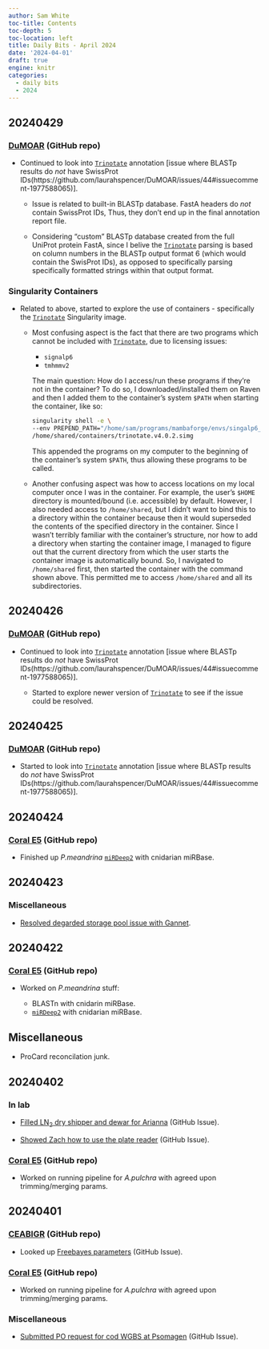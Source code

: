 ```yaml
---
author: Sam White
toc-title: Contents
toc-depth: 5
toc-location: left
title: Daily Bits - April 2024
date: '2024-04-01'
draft: true
engine: knitr
categories: 
  - daily bits
  - 2024
---
```

## 20240429

### [DuMOAR](https://github.com/laurahspencer/DuMOAR) (GitHub repo)

- Continued to look into [`Trinotate`](https://github.com/Trinotate/Trinotate/wiki) annotation [issue where BLASTp results do _not_ have SwissProt IDs(https://github.com/laurahspencer/DuMOAR/issues/44#issuecomment-1977588065)].

  - Issue is related to built-in BLASTp database. FastA headers do _not_ contain SwissProt IDs, Thus, they don't end up in the final annotation report file.

  - Considering "custom" BLASTp database created from the full UniProt protein FastA, since I belive the [`Trinotate`](https://github.com/Trinotate/Trinotate/wiki) parsing is based on column numbers in the BLASTp output format 6 (which would contain the SwisProt IDs), as opposed to specifically parsing specifically formatted strings within that output format.

### Singularity Containers

- Related to above, started to explore the use of containers - specifically the [`Trinotate`](https://github.com/Trinotate/Trinotate/wiki) Singularity image.

  - Most confusing aspect is the fact that there are two programs which cannot be included with [`Trinotate`](https://github.com/Trinotate/Trinotate/wiki), due to licensing issues:

    - `signalp6`
    - `tmhmmv2`

    The main question: How do I access/run these programs if they're not in the container? To do so, I downloaded/installed them on Raven and then I added them to the container's system `$PATH` when starting the container, like so:

    ```bash
    singularity shell -e \
    --env PREPEND_PATH="/home/sam/programs/mambaforge/envs/singalp6_env/bin:/home/shared/tmhmm-2.0c/bin:/home/shared/infernal-1.1.5-linux-intel-gcc/binaries:/home/shared/hmmer-3.4/src" \
    /home/shared/containers/trinotate.v4.0.2.simg
    ```

    This appended the programs on my computer to the beginning of the container's system `$PATH`, thus allowing these programs to be called.

  - Another confusing aspect was how to access locations on my local computer once I was in the container. For example, the user's `$HOME` directory is mounted/bound (i.e. accessible) by default. However, I also needed access to `/home/shared`, but I didn't want to bind this to a directory within the container because then it would superseded the contents of the specified directory in the container. Since I wasn't terribly familiar with the container's structure, nor how to add a directory when starting the container image, I managed to figure out that the current directory from which the user starts the container image is automatically bound. So, I navigated to `/home/shared` first, then started the container with the command shown above. This permitted me to access `/home/shared` and all its subdirectories.

## 20240426

### [DuMOAR](https://github.com/laurahspencer/DuMOAR) (GitHub repo)

- Continued to look into [`Trinotate`](https://github.com/Trinotate/Trinotate/wiki) annotation [issue where BLASTp results do _not_ have SwissProt IDs(https://github.com/laurahspencer/DuMOAR/issues/44#issuecomment-1977588065)].

  - Started to explore newer version of [`Trinotate`](https://github.com/Trinotate/Trinotate/wiki) to see if the issue could be resolved.

## 20240425

### [DuMOAR](https://github.com/laurahspencer/DuMOAR) (GitHub repo)

- Started to look into [`Trinotate`](https://github.com/Trinotate/Trinotate/wiki) annotation [issue where BLASTp results do _not_ have SwissProt IDs(https://github.com/laurahspencer/DuMOAR/issues/44#issuecomment-1977588065)].

## 20240424

### [Coral E5](https://github.com/urol-e5/deep-dive) (GitHub repo)

- Finished up _P.meandrina_ [`miRDeep2`](https://github.com/rajewsky-lab/mirdeep2) with cnidarian miRBase.

## 20240423

### Miscellaneous

- [Resolved degarded storage pool issue with Gannet](../2024-04-23-Computer-Troubleshooting---Gannet-Missing-Storage-Pool/index.qmd).

## 20240422

### [Coral E5](https://github.com/urol-e5/deep-dive) (GitHub repo)

- Worked on _P.meandrina_ stuff:

  - BLASTn with cnidarin miRBase.
  - [`miRDeep2`](https://github.com/rajewsky-lab/mirdeep2) with cnidarian miRBase.

## Miscellaneous

- ProCard reconcilation junk.

## 20240402

### In lab

- [Filled LN<sub>2</sub> dry shipper and dewar for Arianna](https://github.com/RobertsLab/resources/issues/1861) (GitHub Issue).

- [Showed Zach how to use the plate reader](https://github.com/RobertsLab/resources/issues/1860) (GitHub Issue).

### [Coral E5](https://github.com/urol-e5/deep-dive) (GitHub repo)

- Worked on running pipeline for _A.pulchra_ with agreed upon trimming/merging params.

## 20240401

### [CEABIGR](https://github.com/sr320/ceabigr) (GitHub repo)

- Looked up [Freebayes parameters](https://github.com/sr320/ceabigr/issues/109) (GitHub Issue).

### [Coral E5](https://github.com/urol-e5/deep-dive) (GitHub repo)

- Worked on running pipeline for _A.pulchra_ with agreed upon trimming/merging params.

### Miscellaneous

- [Submitted PO request for cod WGBS at Psomagen](https://github.com/RobertsLab/resources/issues/1786) (GitHub Issue).
